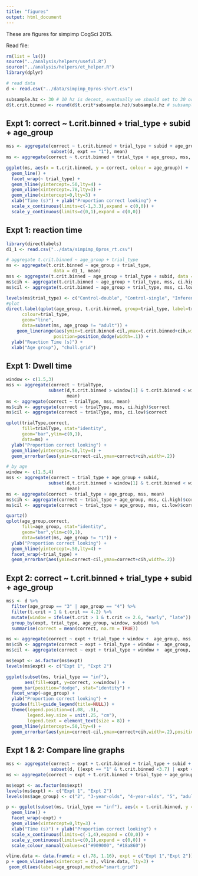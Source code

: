 ```yaml
---
title: "figures"
output: html_document
---
```

These are figures for simpimp CogSci 2015.

Read file:

```r
rm(list = ls())
source("../analysis/helpers/useful.R")
source("../analysis/helpers/et_helper.R")
library(dplyr)

# read data
d <- read.csv("../data/simpimp_0pros-short.csv")
```



```r
subsample.hz <- 30 # 10 hz is decent, eventually we should set to 30 or 60 hz
d$t.crit.binned <- round(d$t.crit*subsample.hz)/subsample.hz # subsample step
```

## Expt 1: correct ~ t.crit.binned + trial_type + subid + age_group

```r
mss <- aggregate(correct ~ t.crit.binned + trial_type + subid + age_group, 
                 subset(d, expt == "1"), mean)
ms <- aggregate(correct ~ t.crit.binned + trial_type + age_group, mss, mean)

ggplot(ms, aes(x = t.crit.binned, y = correct, colour = age_group)) +
  geom_line() +
  facet_wrap(~ trial_type) + 
  geom_hline(yintercept=.50,lty=4) + 
  geom_vline(xintercept=.78,lty=3) +   
  geom_vline(xintercept=0,lty=3) + 
  xlab("Time (s)") + ylab("Proportion correct looking") + 
  scale_x_continuous(limits=c(-1,3.3),expand = c(0,0)) + 
  scale_y_continuous(limits=c(0,1),expand = c(0,0))
```

## Expt 1: reaction time

```r
library(directlabels)
d1_1 <- read.csv("../data/simpimp_0pros_rt.csv")

# aggregate t.crit.binned ~ age_group + trial_type
ms <- aggregate(t.crit.binned ~ age_group + trial_type,
                  data = d1_1, mean)
mss <- aggregate(t.crit.binned ~ age_group + trial_type + subid, data = d1_1, mean)
ms$cih <- aggregate(t.crit.binned ~ age_group + trial_type, mss, ci.high)$t.crit.binned
ms$cil <- aggregate(t.crit.binned ~ age_group + trial_type, mss, ci.low)$t.crit.binned

levels(ms$trial_type) <- c("Control-double", "Control-single", "Inference")
#plot
direct.label(qplot(age_group, t.crit.binned, group=trial_type, label=trial_type,
      colour=trial_type, 
      geom="line",
      data=subset(ms, age_group != "adult")) +
    geom_linerange(aes(ymin=t.crit.binned-cil,ymax=t.crit.binned+cih,width=.2),
                  position=position_dodge(width=.1)) + 
  ylab("Reaction Time (s)") + 
  xlab("Age group"), "chull.grid")

```

## Expt 1: Dwell time
```r
window <- c(1.5,3)
mss <- aggregate(correct ~ trialType, 
                subset(d,t.crit.binned > window[1] & t.crit.binned < window[2] & (expt == "1")), 
                       mean)
ms <- aggregate(correct ~ trialType, mss, mean)
ms$cih <- aggregate(correct ~ trialType, mss, ci.high)$correct
ms$cil <- aggregate(correct ~ trialType, mss, ci.low)$correct

qplot(trialType,correct,
      fill=trialType, stat="identity",
      geom="bar",ylim=c(0,1),
      data=ms) + 
  ylab("Proportion correct looking") + 
  geom_hline(yintercept=.50,lty=4) + 
  geom_errorbar(aes(ymin=correct-cil,ymax=correct+cih,width=.2))

# by age
window <- c(1.5,4)
mss <- aggregate(correct ~ trial_type + age_group + subid, 
                subset(d,t.crit.binned > window[1] & t.crit.binned < window[2] & expt == "1"), 
                       mean)
ms <- aggregate(correct ~ trial_type + age_group, mss, mean)
ms$cih <- aggregate(correct ~ trial_type + age_group, mss, ci.high)$correct
ms$cil <- aggregate(correct ~ trial_type + age_group, mss, ci.low)$correct

quartz()
qplot(age_group,correct,
      fill=age_group, stat="identity",
      geom="bar",ylim=c(0,1),
      data=subset(ms, age_group != "1")) + 
  ylab("Proportion correct looking") + 
  geom_hline(yintercept=.50,lty=4) + 
  facet_wrap(~trial_type) + 
  geom_errorbar(aes(ymin=correct-cil,ymax=correct+cih,width=.2)) 
```



## Expt 2: correct ~ t.crit.binned + trial_type + subid + age_group

```r
mss <- d %>%
  filter(age_group == "3" | age_group == "4") %>%
  filter(t.crit > 1 & t.crit <= 4.2) %>%
  mutate(window = ifelse(t.crit > 1 & t.crit <= 2.6, "early", "late")) %>%
  group_by(expt, trial_type, age_group, window, subid) %>%
  summarise(correct = mean(correct, na.rm = TRUE))

ms <- aggregate(correct ~ expt + trial_type + window +  age_group, mss, mean)
ms$cih <- aggregate(correct ~ expt + trial_type + window +  age_group, mss, ci.high)$correct
ms$cil <- aggregate(correct ~ expt + trial_type + window +  age_group, mss, ci.low)$correct

ms$expt <- as.factor(ms$expt)
levels(ms$expt) <- c("Expt 1", "Expt 2")

ggplot(subset(ms, trial_type == "inf"), 
       aes(fill=expt, y=correct, x=window)) +
  geom_bar(position="dodge", stat="identity") + 
  facet_wrap(~age_group) +
  ylab("Proportion correct looking") + 
  guides(fill=guide_legend(title=NULL)) +
  theme(legend.position=c(.08, .9), 
        legend.key.size = unit(.25, "cm"),
        legend.text = element_text(size = 8)) +
  geom_hline(yintercept=.50,lty=4) + 
  geom_errorbar(aes(ymin=correct-cil,ymax=correct+cih,width=.2),position=position_dodge(width = 0.90))

```

## Expt 1 & 2: Compare line graphs

```r
mss <- aggregate(correct ~ expt + t.crit.binned + trial_type + subid + age_group, 
                 subset(d, ((expt == "1" & t.crit.binned <3.7) | expt == "2") & (age_group == "3" | age_group == "4")), mean)
ms <- aggregate(correct ~ expt + t.crit.binned + trial_type + age_group, mss, mean)

ms$expt <- as.factor(ms$expt)
levels(ms$expt) <- c("Expt 1", "Expt 2")
levels(ms$age_group) <- c("2", "3-year-olds", "4-year-olds", "5", "adult")

p <- ggplot(subset(ms, trial_type == "inf"), aes(x = t.crit.binned, y = correct, colour = age_group)) +
  geom_line() +
  facet_wrap(~expt) +
  geom_vline(xintercept=0,lty=3) + 
  xlab("Time (s)") + ylab("Proportion correct looking") + 
  scale_x_continuous(limits=c(-1,4),expand = c(0,0)) + 
  scale_y_continuous(limits=c(0,1),expand = c(0,0)) +
  scale_colour_manual(values=c("#909000", "#18a860"))

vline.data <- data.frame(z = c(.78, 1.16), expt = c("Expt 1","Expt 2"))
p + geom_vline(aes(xintercept = z), vline.data, lty=3) +
 geom_dl(aes(label=age_group),method="smart.grid")


```
